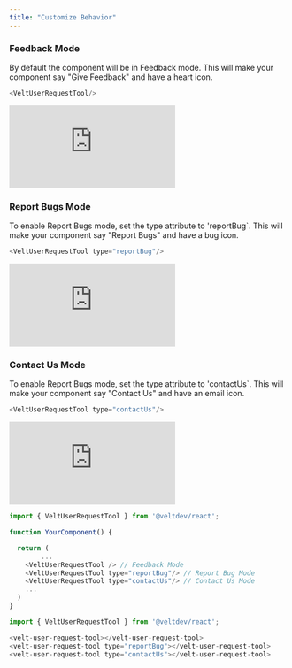 ```yaml
---
title: "Customize Behavior"
---
```



### Feedback Mode
By default the component will be in Feedback mode. This will make your component say "Give Feedback" and have a heart icon.

```js
<VeltUserRequestTool/>
```

<Frame>
<iframe
      src="https://snippyly-docs-demo.web.app/user-feedback?documentId=user-request-docs&amp;userIndex=0"
      scrolling="no"
      frameborder="0"
      class="w-full"
></iframe>
</Frame>


### Report Bugs Mode
To enable Report Bugs mode, set the type attribute to 'reportBug`. This will make your component say "Report Bugs" and have a bug icon.

```js
<VeltUserRequestTool type="reportBug"/>
```

<Frame>
<iframe
      src="https://snippyly-docs-demo.web.app/report-bug?documentId=user-request-docs&amp;userIndex=0"
      scrolling="no"
      frameborder="0"
      class="w-full"
></iframe>
</Frame>


### Contact Us Mode
To enable Report Bugs mode, set the type attribute to 'contactUs`. This will make your component say "Contact Us" and have an email icon.

```js
<VeltUserRequestTool type="contactUs"/>
```

<Frame>
<iframe
      src="https://snippyly-docs-demo.web.app/contact-us?documentId=user-request-docs&amp;userIndex=0"
      scrolling="no"
      frameborder="0"
      class="w-full"
    >
</iframe>
</Frame>

<RequestExample>

```js React
import { VeltUserRequestTool } from '@veltdev/react';

function YourComponent() {

  return (
		...
    <VeltUserRequestTool /> // Feedback Mode
    <VeltUserRequestTool type="reportBug"/> // Report Bug Mode
    <VeltUserRequestTool type="contactUs"/> // Contact Us Mode
    ...
  )
}
```

```js HTML
import { VeltUserRequestTool } from '@veltdev/react';

<velt-user-request-tool></velt-user-request-tool>
<velt-user-request-tool type="reportBug"></velt-user-request-tool>
<velt-user-request-tool type="contactUs"></velt-user-request-tool>

```
</RequestExample>